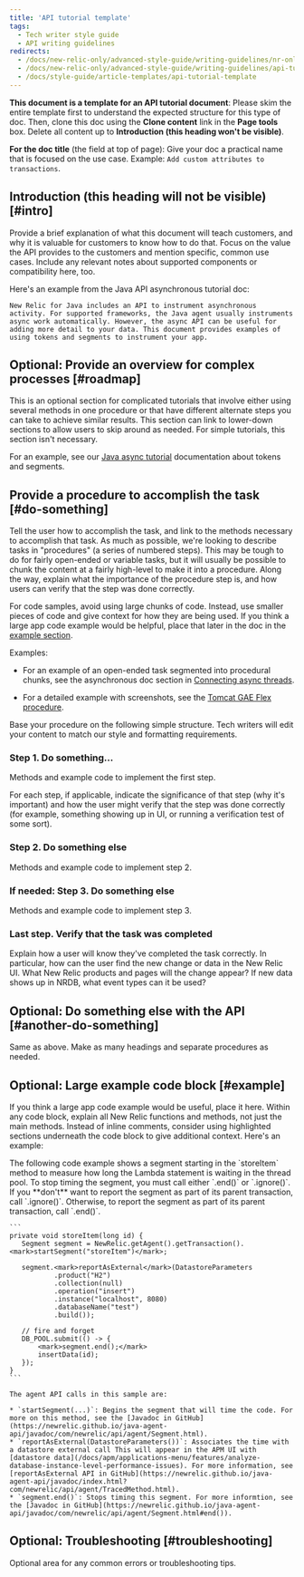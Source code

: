 ```yaml
---
title: 'API tutorial template'
tags:
  - Tech writer style guide
  - API writing guidelines
redirects:
  - /docs/new-relic-only/advanced-style-guide/writing-guidelines/nr-only-api-tutorial-template
  - /docs/new-relic-only/advanced-style-guide/writing-guidelines/api-tutorial-template
  - /docs/style-guide/article-templates/api-tutorial-template
---
```


**This document is a template for an API tutorial document**: Please skim the entire template first to understand the expected structure for this type of doc. Then, clone this doc using the **Clone content** link in the **Page tools** box. Delete all content up to **Introduction (this heading won't be visible)**.

**For the doc title** (the field at top of page): Give your doc a practical name that is focused on the use case. Example: `Add custom attributes to transactions`.

## Introduction (this heading will not be visible) [#intro]

Provide a brief explanation of what this document will teach customers, and why it is valuable for customers to know how to do that. Focus on the value the API provides to the customers and mention specific, common use cases. Include any relevant notes about supported components or compatibility here, too.

Here's an example from the Java API asynchronous tutorial doc:

```
New Relic for Java includes an API to instrument asynchronous activity. For supported frameworks, the Java agent usually instruments async work automatically. However, the async API can be useful for adding more detail to your data. This document provides examples of using tokens and segments to instrument your app.
```

## Optional: Provide an overview for complex processes [#roadmap]

This is an optional section for complicated tutorials that involve either using several methods in one procedure or that have different alternate steps you can take to achieve similar results. This section can link to lower-down sections to allow users to skip around as needed. For simple tutorials, this section isn't necessary.

For an example, see our [Java async tutorial](docs/apm/agents/java-agent/async-instrumentation/java-agent-api-asynchronous-applications) documentation about tokens and segments.

## Provide a procedure to accomplish the task [#do-something]

Tell the user how to accomplish the task, and link to the methods necessary to accomplish that task. As much as possible, we're looking to describe tasks in "procedures" (a series of numbered steps). This may be tough to do for fairly open-ended or variable tasks, but it will usually be possible to chunk the content at a fairly high-level to make it into a procedure. Along the way, explain what the importance of the procedure step is, and how users can verify that the step was done correctly.

For code samples, avoid using large chunks of code. Instead, use smaller pieces of code and give context for how they are being used. If you think a large app code example would be helpful, place that later in the doc in the [example section](#example).

Examples:

* For an example of an open-ended task segmented into procedural chunks, see the asynchronous doc section in [Connecting async threads](/docs/agents/java-agent/async-instrumentation/java-agent-api-asynchronous-applications#tokens).

* For a detailed example with screenshots, see the [Tomcat GAE Flex procedure](/docs/apm/agents/java-agent/additional-installation/install-new-relic-java-agent-gae-flexible-environment/#tomcat-example).

Base your procedure on the following simple structure. Tech writers will edit your content to match our style and formatting requirements.

### Step 1. Do something...

Methods and example code to implement the first step.

For each step, if applicable, indicate the significance of that step (why it's important) and how the user might verify that the step was done correctly (for example, something showing up in UI, or running a verification test of some sort).

### Step 2. Do something else

Methods and example code to implement step 2.

### If needed: Step 3. Do something else

Methods and example code to implement step 3.

### Last step. Verify that the task was completed

Explain how a user will know they've completed the task correctly. In particular, how can the user find the new change or data in the New Relic UI. What New Relic products and pages will the change appear? If new data shows up in NRDB, what event types can it be used?

## Optional: Do something else with the API [#another-do-something]

Same as above. Make as many headings and separate procedures as needed.

## Optional: Large example code block [#example]

If you think a large app code example would be useful, place it here. Within any code block, explain all New Relic functions and methods, not just the main methods. Instead of inline comments, consider using highlighted sections underneath the code block to give additional context. Here's an example:

<CollapserGroup>
  <Collapser
    id="code-example"
    title="Code block example"
  >
    The following code example shows a segment starting in the `storeItem` method to measure how long the Lambda statement is waiting in the thread pool. To stop timing the segment, you must call either `.end()` or `.ignore()`. If you **don't** want to report the segment as part of its parent transaction, call `.ignore()`. Otherwise, to report the segment as part of its parent transaction, call `.end()`.

    ```
    private void storeItem(long id) {
       Segment segment = NewRelic.getAgent().getTransaction().<mark>startSegment("storeItem")</mark>;

       segment.<mark>reportAsExternal</mark>(DatastoreParameters
               .product("H2")
               .collection(null)
               .operation("insert")
               .instance("localhost", 8080)
               .databaseName("test")
               .build());

       // fire and forget
       DB_POOL.submit(() -> {
           <mark>segment.end();</mark>
           insertData(id);
       });
    }
    ```

    The agent API calls in this sample are:

    * `startSegment(...)`: Begins the segment that will time the code. For more on this method, see the [Javadoc in GitHub](https://newrelic.github.io/java-agent-api/javadoc/com/newrelic/api/agent/Segment.html).
    * `reportAsExternal(DatastoreParameters())`: Associates the time with a datastore external call This will appear in the APM UI with [datastore data](/docs/apm/applications-menu/features/analyze-database-instance-level-performance-issues). For more information, see [reportAsExternal API in GitHub](https://newrelic.github.io/java-agent-api/javadoc/index.html?com/newrelic/api/agent/TracedMethod.html).
    * `segment.end()`: Stops timing this segment. For more informtion, see the [Javadoc in GitHub](https://newrelic.github.io/java-agent-api/javadoc/com/newrelic/api/agent/Segment.html#end()).
  </Collapser>
</CollapserGroup>

## Optional: Troubleshooting [#troubleshooting]

Optional area for any common errors or troubleshooting tips.
